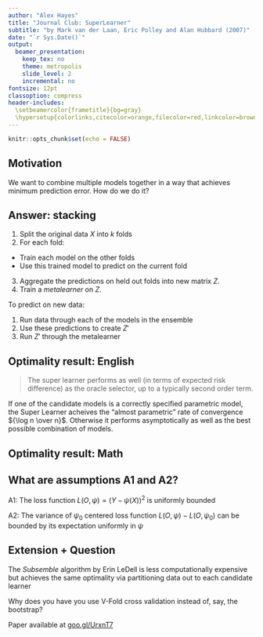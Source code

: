 ```yaml
---
author: "Alex Hayes"
title: "Journal Club: SuperLearner"
subtitle: "by Mark van der Laan, Eric Polley and Alan Hubbard (2007)"
date: "`r Sys.Date()`"
output:
  beamer_presentation:
    keep_tex: no
    theme: metropolis
    slide_level: 2
    incremental: no
fontsize: 12pt
classoption: compress
header-includes:
  \setbeamercolor{frametitle}{bg=gray}
  \hypersetup{colorlinks,citecolor=orange,filecolor=red,linkcolor=brown,urlcolor=blue}
---
```


```r
knitr::opts_chunk$set(echo = FALSE)
```

## Motivation

We want to combine multiple models together in a way that achieves minimum prediction error. How do we do it?

## Answer: stacking

1. Split the original data $X$ into $k$ folds
2. For each fold:
  - Train each model on the other folds
  - Use this trained model to predict on the current fold
3. Aggregate the predictions on held out folds into new matrix $Z$.
4. Train a *metalearner* on $Z$.

To predict on new data:

1. Run data through each of the models in the ensemble
2. Use these predictions to create $Z'$
3. Run $Z'$ through the metalearner

## Optimality result: English

> The super learner performs as well (in terms
of expected risk difference) as the oracle selector, up to a typically second
order term. 

If one of the candidate models is a correctly specified parametric model, the Super Learner acheives the "almost parametric" rate of convergence ${\log n \over n}$. Otherwise it performs asymptotically as well as the best possible combination of models.

## Optimality result: Math

\begin{center}
\includegraphics[scale=0.65]{super_learner_theorem_1.PNG}
\end{center}

## What are assumptions A1 and A2?

A1: The loss function $L(O, \psi) = (Y - \psi(X))^2$ is uniformly bounded

A2: The variance of $\psi_0$ centered loss function $L(O, \psi) - L(O, \psi_0)$ can be bounded by its expectation uniformly in $\psi$

## Extension + Question

The *Subsemble* algorithm by Erin LeDell is less computationally expensive but achieves the same optimality via partitioning data out to each candidate learner

Why does you have you use V-Fold cross validation instead of, say, the bootstrap?

Paper available at [goo.gl/UrxnT7](http://goo.gl/UrxnT7)

